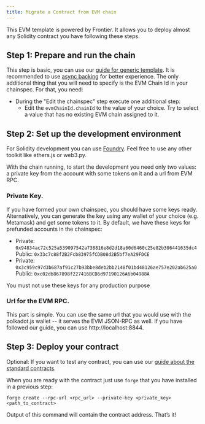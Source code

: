 ```yaml
---
title: Migrate a Contract from EVM chain
---
```


This EVM template is powered by Frontier. It allows you to deploy almost any Solidity contract you have following these steps.

## Step 1: Prepare and run the chain

This step is basic, you can use our [guide for generic template](index). It is recommended to use [async backing](guides/async_backing) for better experience.
The only additional thing that you will need to specify is the EVM Chain Id in your chainspec. For that, you need:

* During the "Edit the chainspec" step execute one additional step:
  * Edit the `evmChainId.chainId` to the value of your choice. Try to select a value that has no existing EVM chain assigned to it.

## Step 2: Set up the development environment

For Solidity development you can use [Foundry](https://book.getfoundry.sh/getting-started/installation). Feel free to use any other toolkit like ethers.js or web3.py.

With the chain running, to start the development you need only two values: a private key from the account with some tokens on it and a url from EVM RPC.

### Private Key.
If you have formed your own chainspec, you should have some keys ready. Alternatively, you can generate the key using any wallet of your choice (e.g. Metamask) and get some tokens to it. By default, we have these keys for prefunded accounts in the chainspec:

* Private: `0x94834ac72c525a539097542a738816e8d2d18a60d6460c25e82b306441635dc4`
   Public: `0x33c7c88f2B2Fcb83975fCDB08d2B5bf7eA29FDCE`
* Private: `0x3c959c97d3b687af91c27b93bbe8deb2bb2148f01bd48126ae757e202ab625a0`
   Public: `0xc02db867898f227416BCB6d97190126A6b04988A`

<Callout type='warn'>
You must not use these keys for any production purpose
</Callout>

### Url for the EVM RPC.

This part is simple. You can use the same url that you would use with the polkadot.js wallet -- it serves the EVM JSON-RPC as well. If you have followed our guide, you can use http://localhost:8844.

## Step 3: Deploy your contract

Optional: If you want to test any contract, you can use our [guide about the standard contracts](https://docs.openzeppelin.com/contracts/5.x/#foundry_git).

When you are ready with the contract just use `forge` that you have installed in a previous step:
```
forge create --rpc-url <rpc_url> --private-key <private_key> <path_to_contract>
```

Output of this command will contain the contract address. That’s it!
